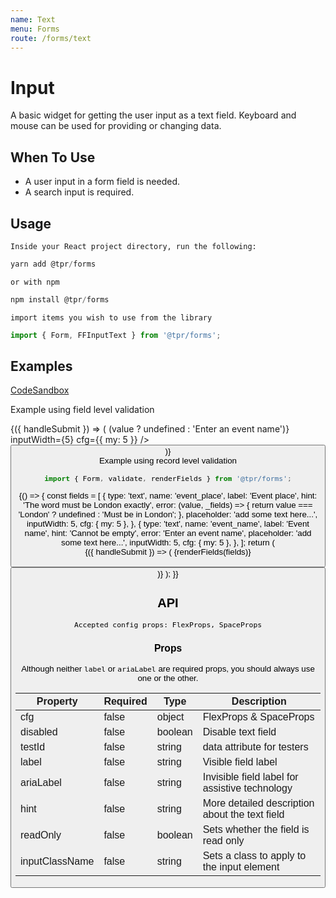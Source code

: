 ```yaml
---
name: Text
menu: Forms
route: /forms/text
---
```



# Input

A basic widget for getting the user input as a text field. Keyboard and mouse can be used for providing or changing data.

## When To Use

- A user input in a form field is needed.
- A search input is required.

## Usage

`Inside your React project directory, run the following:`

```js
yarn add @tpr/forms
```

`or with npm`

```js
npm install @tpr/forms
```

`import items you wish to use from the library`

```js
import { Form, FFInputText } from '@tpr/forms';
```

## Examples

[CodeSandbox](https://codesandbox.io)

Example using field level validation

<Playground>
	<Form onSubmit={console.log}>
		{({ handleSubmit }) => (
			<form onSubmit={handleSubmit}>
				<FFInputText
					name="event_name"
					label="Event name"
					placeholder="add some text here..."
					hint="Must be between 6 and 8 digits long"
					validate={(value) => (value ? undefined : 'Enter an event name')}
					inputWidth={5}
					cfg={{ my: 5 }}
				/>
				<button type="submit" style={{ display: 'none' }} children="Submit" />
			</form>
		)}
	</Form>
</Playground>

<br />
Example using record level validation

```js
import { Form, validate, renderFields } from '@tpr/forms';
```

<Playground>
	{() => {
		const fields = [
			{
				type: 'text',
				name: 'event_place',
				label: 'Event place',
				hint: 'The word must be London exactly',
				error: (value, _fields) => {
					return value === 'London' ? undefined : 'Must be in London';
				},
				placeholder: 'add some text here...',
				inputWidth: 5,
				cfg: { my: 5 },
			},
			{
				type: 'text',
				name: 'event_name',
				label: 'Event name',
				hint: 'Cannot be empty',
				error: 'Enter an event name',
				placeholder: 'add some text here...',
				inputWidth: 5,
				cfg: { my: 5 },
			},
		];
		return (
			<Form onSubmit={console.log} validate={validate(fields)}>
				{({ handleSubmit }) => (
					<form onSubmit={handleSubmit}>
						{renderFields(fields)}
						<button
							type="submit"
							style={{ display: 'none' }}
							children="Submit"
						/>
					</form>
				)}
			</Form>
		);
	}}
</Playground>

## API

```
Accepted config props: FlexProps, SpaceProps
```

### Props

Although neither `label` or `ariaLabel` are required props, you should always use one or the other.

| Property       | Required | Type    | Description                                    |
| -------------- | -------- | ------- | ---------------------------------------------- |
| cfg            | false    | object  | FlexProps & SpaceProps                         |
| disabled       | false    | boolean | Disable text field                             |
| testId         | false    | string  | data attribute for testers                     |
| label          | false    | string  | Visible field label                            |
| ariaLabel      | false    | string  | Invisible field label for assistive technology |
| hint           | false    | string  | More detailed description about the text field |
| readOnly       | false    | boolean | Sets whether the field is read only            |
| inputClassName | false    | string  | Sets a class to apply to the input element     |
